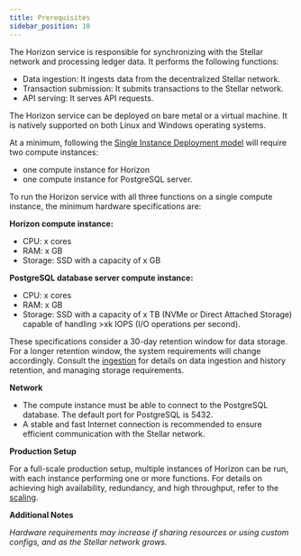 ```yaml
---
title: Prerequisites
sidebar_position: 10
---
```


The Horizon service is responsible for synchronizing with the Stellar network and processing ledger data. It performs the following functions:

- Data ingestion: It ingests data from the decentralized Stellar network.
- Transaction submission: It submits transactions to the Stellar network.
- API serving: It serves API requests.

The Horizon service can be deployed on bare metal or a virtual machine. It is natively supported on both Linux and Windows operating systems.

At a minimum, following the [Single Instance Deployment model](./configuring.mdx#single-instance-deployment) will require two compute instances:
* one compute instance for Horizon
* one compute instance for PostgreSQL server.

To run the Horizon service with all three functions on a single compute instance, the minimum hardware specifications are:

**Horizon compute instance:**

- CPU: x cores
- RAM: x GB
- Storage: SSD with a capacity of x GB

**PostgreSQL database server compute instance:**

- CPU: x cores
- RAM: x GB
- Storage: SSD with a capacity of x TB (NVMe or Direct Attached Storage) capable of handling >xk IOPS (I/O operations per second).

These specifications consider a 30-day retention window for data storage. For a longer retention window, the system requirements will change accordingly. Consult the [ingestion](https://developers.stellar.org/docs/run-api-server/ingestion) for details on data ingestion and history retention, and managing storage requirements.

**Network**

- The compute instance must be able to connect to the PostgreSQL database. The default port for PostgreSQL is 5432.
- A stable and fast Internet connection is recommended to ensure efficient communication with the Stellar network.

**Production Setup**

For a full-scale production setup, multiple instances of Horizon can be run, with each instance performing one or more functions. For details on achieving high availability, redundancy, and high throughput, refer to the [scaling](https://developers.stellar.org/docs/run-api-server/scaling).

**Additional Notes**

_Hardware requirements may increase if sharing resources or using custom configs, and as the Stellar network grows._
